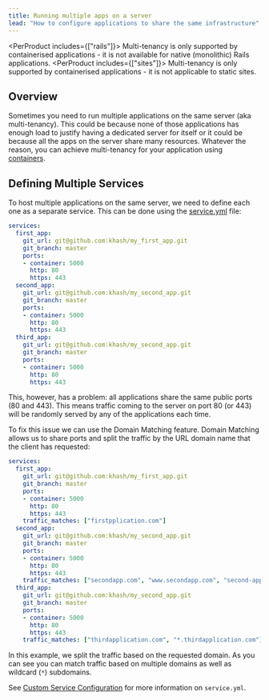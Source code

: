 ```yaml
---
title: Running multiple apps on a server
lead: "How to configure applications to share the same infrastructure"
---
```


<PerProduct includes={["rails"]}>
<Callout type="warning" title="Requires containers">
Multi-tenancy is only supported by containerised applications - it is not available for native (monolithic) Rails applications.
</Callout>
</PerProduct>
<PerProduct includes={["sites"]}>
<Callout type="warning" title="Requires containers">
Multi-tenancy is only supported by containerised applications - it is not applicable to static sites.
</Callout>
</PerProduct>

## Overview

Sometimes you need to run multiple applications on the same server (aka multi-tenancy). This could be because none of those applications has enough load to justify having a dedicated server for itself or it could be because all the apps on the server share many resources. Whatever the reason, you can achieve multi-tenancy for your application using [containers](/:product/:version?/cloud-66-101/concepts-and-terminology).

## Defining Multiple Services

To host multiple applications on the same server, we need to define each one as a separate service. This can be done using the [service.yml](/:product/:version?/build-and-config/docker-service-configuration) file:

```yaml
services:
  first_app:
    git_url: git@github.com:khash/my_first_app.git
    git_branch: master
    ports:
    - container: 5000
      http: 80  
      https: 443
  second_app:
    git_url: git@github.com:khash/my_second_app.git
    git_branch: master
    ports:
    - container: 5000
      http: 80  
      https: 443
  third_app:
    git_url: git@github.com:khash/my_second_app.git
    git_branch: master
    ports:
    - container: 5000
      http: 80  
      https: 443
```

This, however, has a problem: all applications share the same public ports (80 and 443). This means traffic coming to the server on port 80 (or 443) will be randomly served by any of the applications each time.

To fix this issue we can use the Domain Matching feature. Domain Matching allows us to share ports and split the traffic by the URL domain name that the client has requested:

```yaml
services:
  first_app:
    git_url: git@github.com:khash/my_first_app.git
    git_branch: master
    ports:
    - container: 5000
      http: 80  
      https: 443
    traffic_matches: ["firstpplication.com"]
  second_app:
    git_url: git@github.com:khash/my_second_app.git
    git_branch: master
    ports:
    - container: 5000
      http: 80  
      https: 443
    traffic_matches: ["secondapp.com", "www.secondapp.com", "second-app.com", "www.second-app.com"]
  third_app:
    git_url: git@github.com:khash/my_second_app.git
    git_branch: master
    ports:
    - container: 5000
      http: 80  
      https: 443
    traffic_matches: ["thirdapplication.com", "*.thirdapplication.com"]
```

In this example, we split the traffic based on the requested domain. As you can see you can match traffic based on multiple domains as well as wildcard (`*`) subdomains.

See [Custom Service Configuration](/:product/:version?/build-and-config/docker-service-configuration) for more information on `service.yml`.

